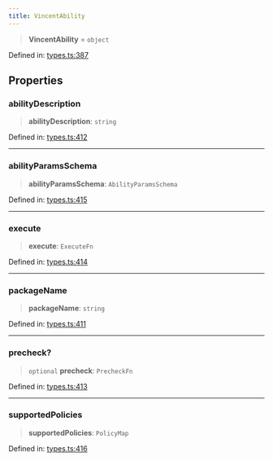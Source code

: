```yaml
---
title: VincentAbility
---
```


> **VincentAbility** = `object`

Defined in: [types.ts:387](https://github.com/LIT-Protocol/Vincent/blob/4f61b0b06d818c2273457b0cc8a4e68ed21a72ed/packages/libs/ability-sdk/src/lib/types.ts#L387)

## Properties

### abilityDescription

> **abilityDescription**: `string`

Defined in: [types.ts:412](https://github.com/LIT-Protocol/Vincent/blob/4f61b0b06d818c2273457b0cc8a4e68ed21a72ed/packages/libs/ability-sdk/src/lib/types.ts#L412)

***

### abilityParamsSchema

> **abilityParamsSchema**: `AbilityParamsSchema`

Defined in: [types.ts:415](https://github.com/LIT-Protocol/Vincent/blob/4f61b0b06d818c2273457b0cc8a4e68ed21a72ed/packages/libs/ability-sdk/src/lib/types.ts#L415)

***

### execute

> **execute**: `ExecuteFn`

Defined in: [types.ts:414](https://github.com/LIT-Protocol/Vincent/blob/4f61b0b06d818c2273457b0cc8a4e68ed21a72ed/packages/libs/ability-sdk/src/lib/types.ts#L414)

***

### packageName

> **packageName**: `string`

Defined in: [types.ts:411](https://github.com/LIT-Protocol/Vincent/blob/4f61b0b06d818c2273457b0cc8a4e68ed21a72ed/packages/libs/ability-sdk/src/lib/types.ts#L411)

***

### precheck?

> `optional` **precheck**: `PrecheckFn`

Defined in: [types.ts:413](https://github.com/LIT-Protocol/Vincent/blob/4f61b0b06d818c2273457b0cc8a4e68ed21a72ed/packages/libs/ability-sdk/src/lib/types.ts#L413)

***

### supportedPolicies

> **supportedPolicies**: `PolicyMap`

Defined in: [types.ts:416](https://github.com/LIT-Protocol/Vincent/blob/4f61b0b06d818c2273457b0cc8a4e68ed21a72ed/packages/libs/ability-sdk/src/lib/types.ts#L416)
